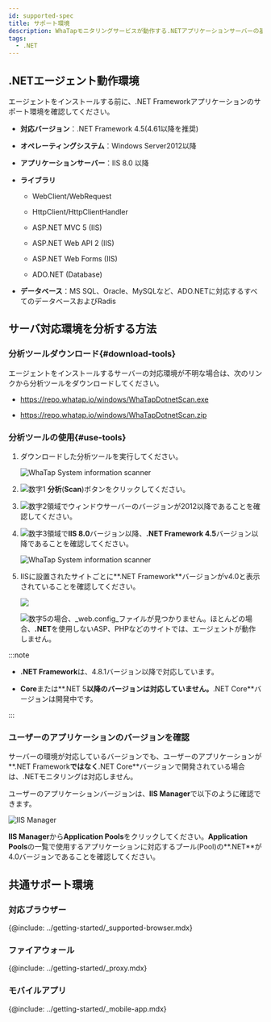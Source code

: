 ```yaml
---
id: supported-spec
title: サポート環境
description: WhaTapモニタリングサービスが動作する.NETアプリケーションサーバーの基本仕様について説明します。
tags:
  - .NET
---
```


## .NETエージェント動作環境

エージェントをインストールする前に、.NET Frameworkアプリケーションのサポート環境を確認してください。

-   **対応バージョン**：.NET Framework 4.5(4.61以降を推奨)

-   **オペレーティングシステム**：Windows Server2012以降

-   **アプリケーションサーバー**：IIS 8.0 以降

-   **ライブラリ**

    -   WebClient/WebRequest

    -   HttpClient/HttpClientHandler

    -   ASP.NET MVC 5 (IIS)

    -   ASP.NET Web API 2 (IIS)

    -   ASP.NET Web Forms (IIS)

    -   ADO.NET (Database)

-   **データベース**：MS SQL、Oracle、MySQLなど、ADO.NETに対応するすべてのデータベースおよびRadis

## サーバ対応環境を分析する方法

### 分析ツールダウンロード{#download-tools}

エージェントをインストールするサーバーの対応環境が不明な場合は、次のリンクから分析ツールをダウンロードしてください。

-   <https://repo.whatap.io/windows/WhaTapDotnetScan.exe>

-   <https://repo.whatap.io/windows/WhaTapDotnetScan.zip>

### 分析ツールの使用{#use-tools}

1.  ダウンロードした分析ツールを実行してください。

    ![WhaTap System information scanner](/img/apm-dotnet-analystic-env-01.png)

2.  ![数字1](/img/number-01.png) **分析**(**Scan**)ボタンをクリックしてください。

3.  ![数字2](/img/number-02.png)領域でウィンドウサーバーのバージョンが2012以降であることを確認してください。

4.  ![数字3](/img/number-03.png)領域で**IIS 8.0**バージョン以降、**.NET Framework 4.5**バージョン以降であることを確認してください。

    ![WhaTap System information scanner](/img/apm-dotnet-analystic-env-02.png)

5.  IISに設置されたサイトごとに**.NET Framework**バージョンがv4.0と表示されていることを確認してください。

    ![](/img/apm-dotnet-analystic-env-03.png)

    ![数字5](/img/number-05.png)の場合、_web.config_ファイルが見つかりません。ほとんどの場合、**.NET**を使用しないASP、PHPなどのサイトでは、エージェントが動作しません。

:::note

-   **.NET Framework**は、4.8.1バージョン以降で対応しています。

-   **Core**または**.NET 5**以降のバージョンは対応していません。**.NET Core**バージョンは開発中です。

:::

### ユーザーのアプリケーションのバージョンを確認

サーバーの環境が対応しているバージョンでも、ユーザーのアプリケーションが**.NET Framework**ではなく**.NET Core**バージョンで開発されている場合は、.NETモニタリングは対応しません。

ユーザーのアプリケーションバージョンは、**IIS Manager**で以下のように確認できます。

![IIS Manager](/img/apm-dotnet-application-pool.png)

**IIS Manager**から**Application Pools**をクリックしてください。**Application Pools**の一覧で使用するアプリケーションに対応するプール(Pool)の**.NET**が4.0バージョンであることを確認してください。

## 共通サポート環境

### 対応ブラウザー

{@include: ../getting-started/_supported-browser.mdx}  

### ファイアウォール

{@include: ../getting-started/_proxy.mdx} 

### モバイルアプリ

{@include: ../getting-started/_mobile-app.mdx} 
